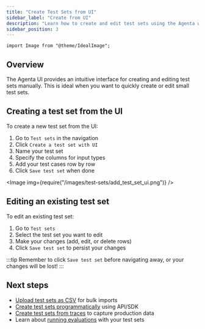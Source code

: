 ```yaml
---
title: "Create Test Sets from UI"
sidebar_label: "Create from UI"
description: "Learn how to create and edit test sets using the Agenta web interface"
sidebar_position: 3
---
```


```mdx-code-block
import Image from "@theme/IdealImage";
```

## Overview

The Agenta UI provides an intuitive interface for creating and editing test sets manually. This is ideal when you want to quickly create or edit small test sets.

## Creating a test set from the UI

To create a new test set from the UI:

1. Go to `Test sets` in the navigation
2. Click `Create a test set with UI`
3. Name your test set
4. Specify the columns for input types
5. Add your test cases row by row
6. Click `Save test set` when done

<Image img={require("/images/test-sets/add_test_set_ui.png")} />

## Editing an existing test set

To edit an existing test set:

1. Go to `Test sets`
2. Select the test set you want to edit
3. Make your changes (add, edit, or delete rows)
4. Click `Save test set` to persist your changes

:::tip
Remember to click `Save test set` before navigating away, or your changes will be lost!
:::


## Next steps

- [Upload test sets as CSV](/evaluation/managing-test-sets/upload-csv) for bulk imports
- [Create test sets programmatically](/evaluation/managing-test-sets/create-programatically) using API/SDK
- [Create test sets from traces](/evaluation/managing-test-sets/create-from-traces) to capture production data
- Learn about [running evaluations](/evaluation/evaluation-from-ui/running-evaluations) with your test sets
